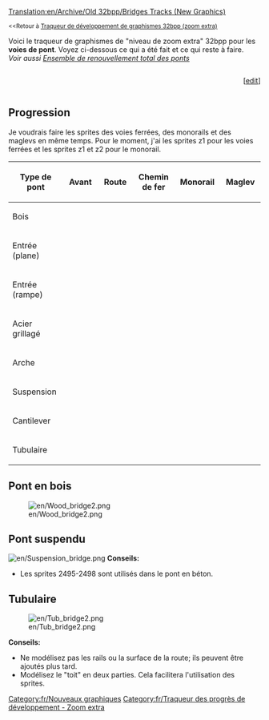 [[Translation:en/Archive/Old 32bpp/Bridges Tracks (New Graphics)]]


{{fr/Table des matières gauche}}
<small><<Retour à [[fr/Archive/Old 32bpp/Traqueur de développement de graphismes 32bpp (zoom extra)|Traqueur de développement de graphismes 32bpp (zoom extra)]]</small>

Voici le traqueur de graphismes de "niveau de zoom extra" 32bpp pour les '''voies de pont'''. Voyez ci-dessous ce qui a été fait et ce qui reste à faire.<br />
''Voir aussi [[fr/Archive/Old 32bpp/Graphismes 32bpp pour l'ensemble de renouvellement total des ponts|Ensemble de renouvellement total des ponts]]''

<!-- merci de mettre à jour la barre de progression après avoir édité ici: 
http://wiki.openttd.org/?title=Template:Barre_de_progression_du_traqueur_32bpp/Fr&action=edit 
-->
<div><div style="display: table-cell; width:100%">{{fr/Barre de progression du traqueur 32bpp|voies de pont}}</div><div style="display: table-cell">[<span class="plainlinks">[http://wiki.openttd.org/?title=Template:Barre_de_progression_du_traqueur_32bpp/Fr&action=edit edit]</span>]</div></div>



== Progression ==
Je voudrais faire les sprites des voies ferrées, des monorails et des maglevs en même temps. Pour le moment, j'ai les sprites z1 pour les voies ferrées et les sprites z1 et z2 pour le monorail.

{| border=1 style="background:#e7ebff;"
! width="150px"|Type de pont
! width="150px"|Avant
! width="150px"|Route
! width="150px"|Chemin de fer
! width="150px"|Monorail
! width="150px"|Maglev
|-
|Bois
| {{fr/Statut du sprite du traqueur|z0 = souhaité |z1 = souhaité |z2 = souhaité }}
| {{fr/Statut du sprite du traqueur|z0 = souhaité |z1 = souhaité |z2 = souhaité }}
| {{fr/Statut du sprite du traqueur|z0 = souhaité |z1 = souhaité |z2 = souhaité }}
| {{fr/Statut du sprite du traqueur|z0 = souhaité |z1 = souhaité |z2 = souhaité }}
| {{fr/Statut du sprite du traqueur|z0 = non réclamé |z1 = non réclamé |z2 = non réclamé }}
|-
|Entrée (plane)
| {{fr/Statut du sprite du traqueur|z0 = fait      |z1 = fait      |z2 = fait }}
| {{fr/Statut du sprite du traqueur|z0 = fait      |z1 = fait      |z2 = fait }}
| {{fr/Statut du sprite du traqueur|z0 = fait      |z1 = souhaité |z2 = souhaité }}
| {{fr/Statut du sprite du traqueur|z0 = fait      |z1 = souhaité |z2 = souhaité }}
| {{fr/Statut du sprite du traqueur|z0 = non réclamé |z1 = non réclamé |z2 = non réclamé }}
|-
|Entrée (rampe)
| {{fr/Statut du sprite du traqueur|z0 = fait |z1 = fait |z2 = fait }}
| {{fr/Statut du sprite du traqueur|z0 = souhaité |z1 = souhaité |z2 = souhaité }}
| {{fr/Statut du sprite du traqueur|z0 = fait |z1 = souhaité |z2 = souhaité }}
| {{fr/Statut du sprite du traqueur|z0 = fait |z1 = souhaité |z2 = souhaité }}
| {{fr/Statut du sprite du traqueur|z0 = non réclamé |z1 = non réclamé |z2 = non réclamé }}
|-
|Acier grillagé
| {{fr/Statut du sprite du traqueur|z0 = fait |z1 = fait |z2 = fait }}
| {{fr/Statut du sprite du traqueur|z0 = fait |z1 = fait |z2 = fait }}
| {{fr/Statut du sprite du traqueur|z0 = fait |z1 = souhaité |z2 = souhaité }}
| {{fr/Statut du sprite du traqueur|z0 = fait |z1 = souhaité |z2 = souhaité }}
| {{fr/Statut du sprite du traqueur|z0 = non réclamé |z1 = non réclamé |z2 = non réclamé }}
|-
|Arche
| {{fr/Statut du sprite du traqueur|z0 = fait      |z1 = fait      |z2 = fait }}
| {{fr/Statut du sprite du traqueur|z0 = fait      |z1 = fait      |z2 = fait }}
| {{fr/Statut du sprite du traqueur|z0 = fait      |z1 = souhaité |z2 = souhaité }}
| {{fr/Statut du sprite du traqueur|z0 = fait      |z1 = souhaité |z2 = souhaité }}
| {{fr/Statut du sprite du traqueur|z0 = non réclamé |z1 = non réclamé |z2 = non réclamé }}
|-
|Suspension
| {{fr/Statut du sprite du traqueur|z0 = fait      |z1 = fait     |z2 = fait  }}
| {{fr/Statut du sprite du traqueur|z0 = fait      |z1 = fait     |z2 = fait  }}
| {{fr/Statut du sprite du traqueur|z0 = fait      |z1 = souhaité |z2 = souhaité }}
| {{fr/Statut du sprite du traqueur|z0 = fait      |z1 = souhaité |z2 = souhaité }}
| {{fr/Statut du sprite du traqueur|z0 = non réclamé |z1 = non réclamé |z2 = non réclamé}}
|-
|Cantilever
| {{fr/Statut du sprite du traqueur|z0 = fait      |z1 = fait      |z2 = souhaité }}
| {{fr/Statut du sprite du traqueur|z0 = fait      |z1 = fait      |z2 = fait }}
| {{fr/Statut du sprite du traqueur|z0 = fait      |z1 = souhaité |z2 = souhaité }}
| {{fr/Statut du sprite du traqueur|z0 = fait      |z1 = souhaité |z2 = souhaité }}
| {{fr/Statut du sprite du traqueur|z0 = non réclamé |z1 = non réclamé |z2 = non réclamé}}
|-
|Tubulaire
| {{fr/Statut du sprite du traqueur|z0 = fait      |z1 = fait      |z2 = fait  }}
| {{fr/Statut du sprite du traqueur|z0 = fait      |z1 = fait      |z2 = fait  }}
| {{fr/Statut du sprite du traqueur|z0 = fait      |z1 = souhaité  |z2 = souhaité }}
| {{fr/Statut du sprite du traqueur|z0 = fait      |z1 = souhaité  |z2 = souhaité }}
| {{fr/Statut du sprite du traqueur|z0 = non réclamé |z1 = non réclamé |z2 = non réclamé}}
|}


{{fr/Clé de sprite du tracker}}

==Pont en bois==
[[File:en/Wood bridge2.png]]

==Pont suspendu==
[[File:en/Suspension bridge.png]]
'''Conseils:'''
*Les sprites 2495-2498 sont utilisés dans le pont en béton.

==Tubulaire==
[[File:en/Tub bridge2.png]]

'''Conseils:'''
*Ne modélisez pas les rails ou la surface de la route; ils peuvent être ajoutés plus tard.
*Modélisez le "toit" en deux parties. Cela facilitera l'utilisation des sprites.


{{fr/Navbox Développement graphique}}

[[Category:fr/Nouveaux graphiques]][[Category:fr/Traqueur des progrès de développement - Zoom extra]]